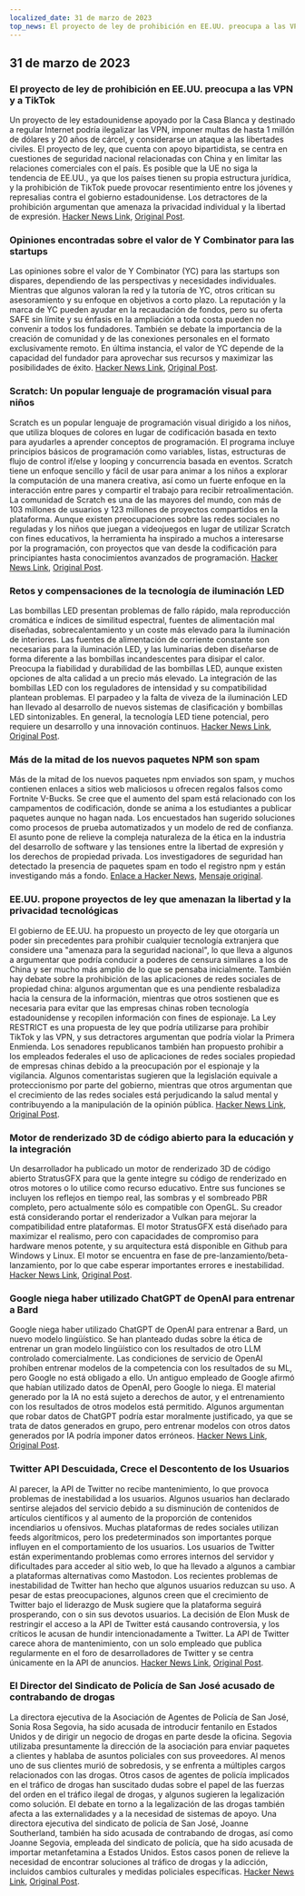 ```yaml
---
localized_date: 31 de marzo de 2023
top_news: El proyecto de ley de prohibición en EE.UU. preocupa a las VPN y a TikTok
---
```










<CallToAction />

<Steps>

## 31 de marzo de 2023

### El proyecto de ley de prohibición en EE.UU. preocupa a las VPN y a TikTok

Un proyecto de ley estadounidense apoyado por la Casa Blanca y destinado a regular Internet podría ilegalizar las VPN, imponer multas de hasta 1 millón de dólares y 20 años de cárcel, y considerarse un ataque a las libertades civiles. El proyecto de ley, que cuenta con apoyo bipartidista, se centra en cuestiones de seguridad nacional relacionadas con China y en limitar las relaciones comerciales con el país. Es posible que la UE no siga la tendencia de EE.UU., ya que los países tienen su propia estructura jurídica, y la prohibición de TikTok puede provocar resentimiento entre los jóvenes y represalias contra el gobierno estadounidense. Los detractores de la prohibición argumentan que amenaza la privacidad individual y la libertad de expresión.
[Hacker News Link](http://news.ycombinator.com/item?id=35366955), [Original Post](https://www.youtube.com/watch?v=FWQGA_n5Z4M).

### Opiniones encontradas sobre el valor de Y Combinator para las startups

Las opiniones sobre el valor de Y Combinator (YC) para las startups son dispares, dependiendo de las perspectivas y necesidades individuales. Mientras que algunos valoran la red y la tutoría de YC, otros critican su asesoramiento y su enfoque en objetivos a corto plazo. La reputación y la marca de YC pueden ayudar en la recaudación de fondos, pero su oferta SAFE sin límite y su énfasis en la ampliación a toda costa pueden no convenir a todos los fundadores. También se debate la importancia de la creación de comunidad y de las conexiones personales en el formato exclusivamente remoto. En última instancia, el valor de YC depende de la capacidad del fundador para aprovechar sus recursos y maximizar las posibilidades de éxito.
[Hacker News Link](http://news.ycombinator.com/item?id=35373019), [Original Post](https://acecreamu.substack.com/p/is-y-combinator-worth-the-money).

### Scratch: Un popular lenguaje de programación visual para niños

Scratch es un popular lenguaje de programación visual dirigido a los niños, que utiliza bloques de colores en lugar de codificación basada en texto para ayudarles a aprender conceptos de programación. El programa incluye principios básicos de programación como variables, listas, estructuras de flujo de control if/else y looping y concurrencia basada en eventos. Scratch tiene un enfoque sencillo y fácil de usar para animar a los niños a explorar la computación de una manera creativa, así como un fuerte enfoque en la interacción entre pares y compartir el trabajo para recibir retroalimentación. La comunidad de Scratch es una de las mayores del mundo, con más de 103 millones de usuarios y 123 millones de proyectos compartidos en la plataforma. Aunque existen preocupaciones sobre las redes sociales no reguladas y los niños que juegan a videojuegos en lugar de utilizar Scratch con fines educativos, la herramienta ha inspirado a muchos a interesarse por la programación, con proyectos que van desde la codificación para principiantes hasta conocimientos avanzados de programación.
[Hacker News Link](http://news.ycombinator.com/item?id=35373052), [Original Post](https://scratch.mit.edu/about).

### Retos y compensaciones de la tecnología de iluminación LED

Las bombillas LED presentan problemas de fallo rápido, mala reproducción cromática e índices de similitud espectral, fuentes de alimentación mal diseñadas, sobrecalentamiento y un coste más elevado para la iluminación de interiores. Las fuentes de alimentación de corriente constante son necesarias para la iluminación LED, y las luminarias deben diseñarse de forma diferente a las bombillas incandescentes para disipar el calor. Preocupa la fiabilidad y durabilidad de las bombillas LED, aunque existen opciones de alta calidad a un precio más elevado. La integración de las bombillas LED con los reguladores de intensidad y su compatibilidad plantean problemas. El parpadeo y la falta de viveza de la iluminación LED han llevado al desarrollo de nuevos sistemas de clasificación y bombillas LED sintonizables. En general, la tecnología LED tiene potencial, pero requiere un desarrollo y una innovación continuos.
[Hacker News Link](http://news.ycombinator.com/item?id=35371750), [Original Post](https://nymag.com/strategist/article/led-light-bulbs-investigation.html).

### Más de la mitad de los nuevos paquetes NPM son spam

Más de la mitad de los nuevos paquetes npm enviados son spam, y muchos contienen enlaces a sitios web maliciosos u ofrecen regalos falsos como Fortnite V-Bucks. Se cree que el aumento del spam está relacionado con los campamentos de codificación, donde se anima a los estudiantes a publicar paquetes aunque no hagan nada. Los encuestados han sugerido soluciones como procesos de prueba automatizados y un modelo de red de confianza. El asunto pone de relieve la compleja naturaleza de la ética en la industria del desarrollo de software y las tensiones entre la libertad de expresión y los derechos de propiedad privada. Los investigadores de seguridad han detectado la presencia de paquetes spam en todo el registro npm y están investigando más a fondo.
[Enlace a Hacker News](http://news.ycombinator.com/item?id=35370728), [Mensaje original](https://blog.sandworm.dev/one-in-two-new-npm-packages-is-seo-spam-right-now).

### EE.UU. propone proyectos de ley que amenazan la libertad y la privacidad tecnológicas

El gobierno de EE.UU. ha propuesto un proyecto de ley que otorgaría un poder sin precedentes para prohibir cualquier tecnología extranjera que considere una "amenaza para la seguridad nacional", lo que lleva a algunos a argumentar que podría conducir a poderes de censura similares a los de China y ser mucho más amplio de lo que se pensaba inicialmente. También hay debate sobre la prohibición de las aplicaciones de redes sociales de propiedad china: algunos argumentan que es una pendiente resbaladiza hacia la censura de la información, mientras que otros sostienen que es necesaria para evitar que las empresas chinas roben tecnología estadounidense y recopilen información con fines de espionaje. La Ley RESTRICT es una propuesta de ley que podría utilizarse para prohibir TikTok y las VPN, y sus detractores argumentan que podría violar la Primera Enmienda. Los senadores republicanos también han propuesto prohibir a los empleados federales el uso de aplicaciones de redes sociales propiedad de empresas chinas debido a la preocupación por el espionaje y la vigilancia. Algunos comentaristas sugieren que la legislación equivale a proteccionismo por parte del gobierno, mientras que otros argumentan que el crecimiento de las redes sociales está perjudicando la salud mental y contribuyendo a la manipulación de la opinión pública.
[Hacker News Link](http://news.ycombinator.com/item?id=35369075), [Original Post](https://www.vice.com/en/article/4a3ddb/restrict-act-insanely-broad-ban-tiktok-vpns).

### Motor de renderizado 3D de código abierto para la educación y la integración

Un desarrollador ha publicado un motor de renderizado 3D de código abierto StratusGFX para que la gente integre su código de renderizado en otros motores o lo utilice como recurso educativo. Entre sus funciones se incluyen los reflejos en tiempo real, las sombras y el sombreado PBR completo, pero actualmente sólo es compatible con OpenGL. Su creador está considerando portar el renderizador a Vulkan para mejorar la compatibilidad entre plataformas. El motor StratusGFX está diseñado para maximizar el realismo, pero con capacidades de compromiso para hardware menos potente, y su arquitectura está disponible en Github para Windows y Linux. El motor se encuentra en fase de pre-lanzamiento/beta-lanzamiento, por lo que cabe esperar importantes errores e inestabilidad.
[Hacker News Link](http://news.ycombinator.com/item?id=35370284), [Original Post](https://github.com/KTStephano/StratusGFX).

### Google niega haber utilizado ChatGPT de OpenAI para entrenar a Bard

Google niega haber utilizado ChatGPT de OpenAI para entrenar a Bard, un nuevo modelo lingüístico. Se han planteado dudas sobre la ética de entrenar un gran modelo lingüístico con los resultados de otro LLM controlado comercialmente. Las condiciones de servicio de OpenAI prohíben entrenar modelos de la competencia con los resultados de su ML, pero Google no está obligado a ello. Un antiguo empleado de Google afirmó que habían utilizado datos de OpenAI, pero Google lo niega. El material generado por la IA no está sujeto a derechos de autor, y el entrenamiento con los resultados de otros modelos está permitido. Algunos argumentan que robar datos de ChatGPT podría estar moralmente justificado, ya que se trata de datos generados en grupo, pero entrenar modelos con otros datos generados por IA podría imponer datos erróneos.
[Hacker News Link](http://news.ycombinator.com/item?id=35370915), [Original Post](https://twitter.com/steventey/status/1641267979399704576).

### Twitter API Descuidada, Crece el Descontento de los Usuarios

Al parecer, la API de Twitter no recibe mantenimiento, lo que provoca problemas de inestabilidad a los usuarios. Algunos usuarios han declarado sentirse alejados del servicio debido a su disminución de contenidos de artículos científicos y al aumento de la proporción de contenidos incendiarios u ofensivos. Muchas plataformas de redes sociales utilizan feeds algorítmicos, pero los predeterminados son importantes porque influyen en el comportamiento de los usuarios. Los usuarios de Twitter están experimentando problemas como errores internos del servidor y dificultades para acceder al sitio web, lo que ha llevado a algunos a cambiar a plataformas alternativas como Mastodon. Los recientes problemas de inestabilidad de Twitter han hecho que algunos usuarios reduzcan su uso. A pesar de estas preocupaciones, algunos creen que el crecimiento de Twitter bajo el liderazgo de Musk sugiere que la plataforma seguirá prosperando, con o sin sus devotos usuarios. La decisión de Elon Musk de restringir el acceso a la API de Twitter está causando controversia, y los críticos le acusan de hundir intencionadamente a Twitter. La API de Twitter carece ahora de mantenimiento, con un solo empleado que publica regularmente en el foro de desarrolladores de Twitter y se centra únicamente en la API de anuncios.
[Hacker News Link](http://news.ycombinator.com/item?id=35370152), [Original Post](https://snarfed.org/the-twitter-api-is-now-effectively-unmaintained).

### El Director del Sindicato de Policía de San José acusado de contrabando de drogas

La directora ejecutiva de la Asociación de Agentes de Policía de San José, Sonia Rosa Segovia, ha sido acusada de introducir fentanilo en Estados Unidos y de dirigir un negocio de drogas en parte desde la oficina. Segovia utilizaba presuntamente la dirección de la asociación para enviar paquetes a clientes y hablaba de asuntos policiales con sus proveedores. Al menos uno de sus clientes murió de sobredosis, y se enfrenta a múltiples cargos relacionados con las drogas. Otros casos de agentes de policía implicados en el tráfico de drogas han suscitado dudas sobre el papel de las fuerzas del orden en el tráfico ilegal de drogas, y algunos sugieren la legalización como solución. El debate en torno a la legalización de las drogas también afecta a las externalidades y a la necesidad de sistemas de apoyo. Una directora ejecutiva del sindicato de policía de San José, Joanne Southerland, también ha sido acusada de contrabando de drogas, así como Joanne Segovia, empleada del sindicato de policía, que ha sido acusada de importar metanfetamina a Estados Unidos. Estos casos ponen de relieve la necesidad de encontrar soluciones al tráfico de drogas y la adicción, incluidos cambios culturales y medidas policiales específicas.
[Hacker News Link](http://news.ycombinator.com/item?id=35376488), [Original Post](https://www.washingtonexaminer.com/news/crime/san-jose-police-union-director-smuggle-fentanyl-charge).

</Steps>
